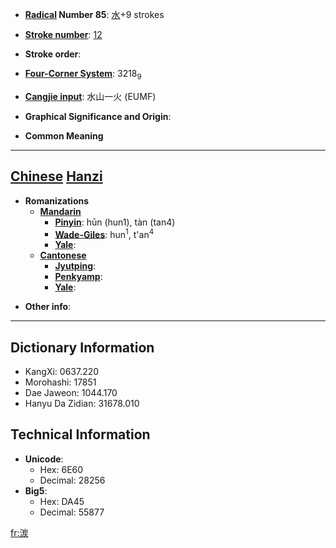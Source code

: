 * '''[[Wiktionary:Chinese radical index| Radical]] Number 85''': [[Wiktionary:Chinese radical index 水|水]]+9 strokes

* '''[[Wiktionary:Chinese total strokes index|Stroke number]]''': [[Wiktionary:Chinese total strokes index 12|12]]

* '''Stroke order''': 

* '''[[Wiktionary:Chinese four corner index|Four-Corner System]]''': 3218<sub>9</sub>

* '''[[Wiktionary:Chinese Cangjie index|Cangjie input]]''': 水山一火 (EUMF)

* '''Graphical Significance and Origin''': 

* '''Common Meaning'''

----

== [[Chinese]] [[Hanzi]] ==

* '''Romanizations'''
** '''[[Mandarin]]'''
*** '''[[Pinyin]]''': hūn (hun1), tàn (tan4)
*** '''[[Wade-Giles]]''': hun<sup>1</sup>, t'an<sup>4</sup>
*** '''[[Yale]]''': 
** '''[[Cantonese]]'''
*** '''[[Jyutping]]''':
*** '''[[Penkyamp]]''': 
*** '''[[Yale]]''': 

* '''Other info''': 

----

== Dictionary Information ==

* KangXi: 0637.220
* Morohashi: 17851
* Dae Jaweon: 1044.170
* Hanyu Da Zidian: 31678.010

== Technical Information ==

* '''Unicode''':
** Hex: 6E60
** Decimal: 28256
* '''Big5''':
** Hex: DA45
** Decimal: 55877

[[fr:湠]]